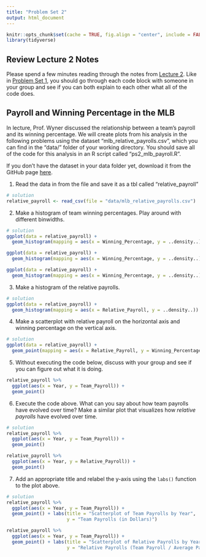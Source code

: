 ```yaml
---
title: "Problem Set 2"
output: html_document
---
```


```r
knitr::opts_chunk$set(cache = TRUE, fig.align = "center", include = FALSE) # set include = TRUE to see solutions in knitted RMarkdown
library(tidyverse)
```

## Review Lecture 2 Notes

Please spend a few minutes reading through the notes from [Lecture 2](tc_lecture2.html).  Like in [Problem Set 1](tc_ps1.html), you should go through each code block with someone in your group and see if you can both explain to each other what all of the code does.

## Payroll and Winning Percentage in the MLB

In lecture, Prof. Wyner discussed the relationship between a team's payroll and its winning percentage. We will create plots from his analysis in the following problems using the dataset "mlb_relative_payrolls.csv", which you can find in the "data/" folder of your working directory. You should save all of the code for this analysis in an R script called "ps2_mlb_payroll.R".

If you don't have the dataset in your data folder yet, download it from the GitHub page [here](https://github.com/skdeshpande91/wharton_moneyball/raw/master/website_files/data/mlb_relative_payrolls.csv).

1. Read the data in from the file and save it as a tbl called "relative_payroll"

```r
# solution
relative_payroll <- read_csv(file = "data/mlb_relative_payrolls.csv")
```

2. Make a histogram of team winning percentages. Play around with different binwidths. 
```r
# solution
ggplot(data = relative_payroll) +
  geom_histogram(mapping = aes(x = Winning_Percentage, y = ..density..))

ggplot(data = relative_payroll) +
  geom_histogram(mapping = aes(x = Winning_Percentage, y = ..density..), binwidth = 0.05)

ggplot(data = relative_payroll) +
  geom_histogram(mapping = aes(x = Winning_Percentage, y = ..density..), binwidth = 0.01)
```

3. Make a histogram of the relative payrolls.
```r
# solution
ggplot(data = relative_payroll) +
  geom_histogram(mapping = aes(x = Relative_Payroll, y = ..density..))
```

4. Make a scatterplot with relative payroll on the horizontal axis and winning percentage on the vertical axis. 

```r
# solution
ggplot(data = relative_payroll) +
  geom_point(mapping = aes(x = Relative_Payroll, y = Winning_Percentage))
```

5. Without executing the code below, discuss with your group and see if you can figure out what it is doing.

```r
relative_payroll %>%
  ggplot(aes(x = Year, y = Team_Payroll)) +
  geom_point()
```

6. Execute the code above. What can you say about how team payrolls have evolved over time? Make a similar plot that visualizes how *relative payrolls* have evolved over time.

```r
# solution
relative_payroll %>%
  ggplot(aes(x = Year, y = Team_Payroll)) +
  geom_point()

relative_payroll %>%
  ggplot(aes(x = Year, y = Relative_Payroll)) +
  geom_point()
```

7. Add an appropriate title and relabel the y-axis using the `labs()` function to the plot above.

```r
# solution
relative_payroll %>%
  ggplot(aes(x = Year, y = Team_Payroll)) +
  geom_point() + labs(title = "Scatterplot of Team Payrolls by Year",
                      y = "Team Payrolls (in Dollars)")

relative_payroll %>%
  ggplot(aes(x = Year, y = Team_Payroll)) +
  geom_point() + labs(title = "Scatterplot of Relative Payrolls by Year",
                      y = "Relative Payrolls (Team Payroll / Average Payroll)")
```